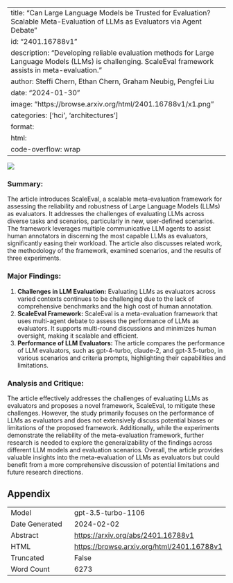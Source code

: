 
---
title: "Can Large Language Models be Trusted for Evaluation? Scalable Meta-Evaluation of LLMs as Evaluators via Agent Debate"
id: "2401.16788v1"
description: "Developing reliable evaluation methods for Large Language Models (LLMs) is challenging. ScaleEval framework assists in meta-evaluation."
author: Steffi Chern, Ethan Chern, Graham Neubig, Pengfei Liu
date: "2024-01-30"
image: "https://browse.arxiv.org/html/2401.16788v1/x1.png"
categories: ['hci', 'architectures']
format:
  html:
    code-overflow: wrap
---

![](https://browse.arxiv.org/html/2401.16788v1/x1.png)

### **Summary:**
The article introduces ScaleEval, a scalable meta-evaluation framework for assessing the reliability and robustness of Large Language Models (LLMs) as evaluators. It addresses the challenges of evaluating LLMs across diverse tasks and scenarios, particularly in new, user-defined scenarios. The framework leverages multiple communicative LLM agents to assist human annotators in discerning the most capable LLMs as evaluators, significantly easing their workload. The article also discusses related work, the methodology of the framework, examined scenarios, and the results of three experiments.

### **Major Findings:**
1. **Challenges in LLM Evaluation:** Evaluating LLMs as evaluators across varied contexts continues to be challenging due to the lack of comprehensive benchmarks and the high cost of human annotation.
2. **ScaleEval Framework:** ScaleEval is a meta-evaluation framework that uses multi-agent debate to assess the performance of LLMs as evaluators. It supports multi-round discussions and minimizes human oversight, making it scalable and efficient.
3. **Performance of LLM Evaluators:** The article compares the performance of LLM evaluators, such as gpt-4-turbo, claude-2, and gpt-3.5-turbo, in various scenarios and criteria prompts, highlighting their capabilities and limitations.

### **Analysis and Critique:**
The article effectively addresses the challenges of evaluating LLMs as evaluators and proposes a novel framework, ScaleEval, to mitigate these challenges. However, the study primarily focuses on the performance of LLMs as evaluators and does not extensively discuss potential biases or limitations of the proposed framework. Additionally, while the experiments demonstrate the reliability of the meta-evaluation framework, further research is needed to explore the generalizability of the findings across different LLM models and evaluation scenarios. Overall, the article provides valuable insights into the meta-evaluation of LLMs as evaluators but could benefit from a more comprehensive discussion of potential limitations and future research directions.

## Appendix

|          |          |
|----------|----------|
| Model     | gpt-3.5-turbo-1106       |
| Date Generated     | 2024-02-02       |
| Abstract | [https://arxiv.org/abs/2401.16788v1](https://arxiv.org/abs/2401.16788v1)        |
| HTML     | [https://browse.arxiv.org/html/2401.16788v1](https://browse.arxiv.org/html/2401.16788v1)       |
| Truncated       | False       |
| Word Count       | 6273       |